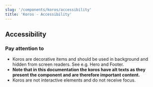 ```yaml
---
slug: '/components/koros/accessibility'
title: 'Koros - Accessibility'
---
```



## Accessibility

### Pay attention to
- Koros are decorative items and should be used in background and hidden from screen readers. See e.g. <InternalLink href="/components/hero">Hero</InternalLink> and <InternalLink href="/components/footer">Footer</InternalLink>.
- **Note that in this documentation the koros have alt texts as they present the component and are therefore important content.**
- Koros are not interactive elements and do not receive focus.
